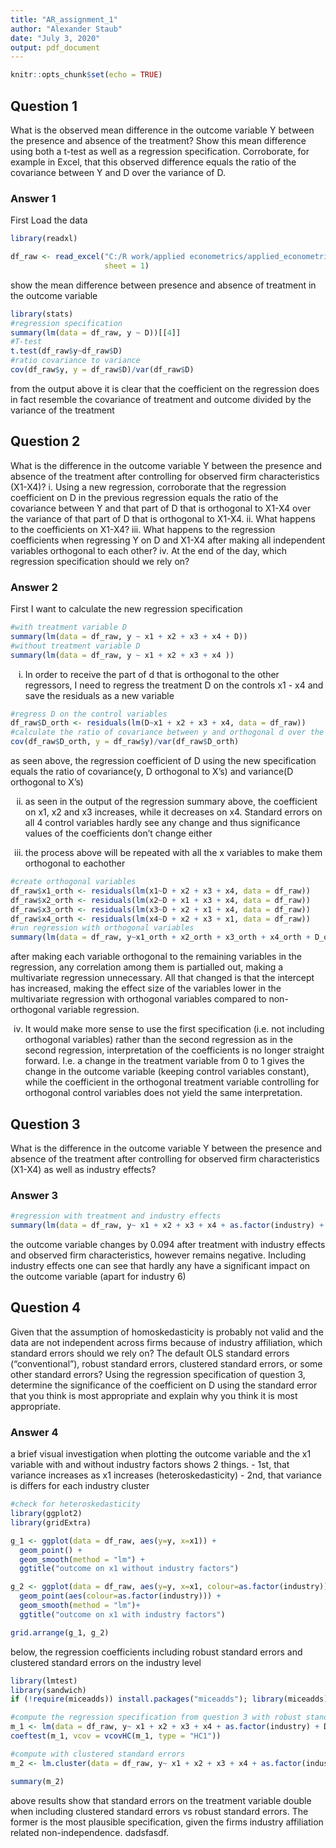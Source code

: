 ```yaml
---
title: "AR_assignment_1"
author: "Alexander Staub"
date: "July 3, 2020"
output: pdf_document
---
```


```r
knitr::opts_chunk$set(echo = TRUE)
```

## Question 1

What is the observed mean difference in the outcome variable Y between the presence and absence of the treatment? Show this mean difference using both a t-test as well as a regression specification. Corroborate, for example in Excel, that this observed difference equals the ratio of the covariance between Y and D over the variance of D.

### Answer 1

First Load the data
```r
library(readxl)

df_raw <- read_excel("C:/R work/applied econometrics/applied_econometrics/Data/Session1data.xlsx", 
                     sheet = 1)

```

show the mean difference between presence and absence of treatment in the outcome variable
```r
library(stats)
#regression specification
summary(lm(data = df_raw, y ~ D))[[4]]
#T-test
t.test(df_raw$y~df_raw$D)
#ratio covariance to variance
cov(df_raw$y, y = df_raw$D)/var(df_raw$D)

```

from the output above it is clear that the coefficient on the regression does in fact resemble the covariance of treatment and outcome divided by the variance of the treatment

## Question 2

What is the difference in the outcome variable Y between the presence and absence of the treatment after controlling for observed firm characteristics (X1-X4)?
i. Using a new regression, corroborate that the regression coefficient on D in the previous regression equals the ratio of the covariance between Y and that part of D that is orthogonal to X1-X4 over the variance of that part of D that is orthogonal to X1-X4.
ii. What happens to the coefficients on X1-X4?
iii. What happens to the regression coefficients when regressing Y on D and X1-X4 after making all independent variables orthogonal to each other?
iv. At the end of the day, which regression specification should we rely on?

### Answer 2

First I want to calculate the new regression specification

```r
#with treatment variable D
summary(lm(data = df_raw, y ~ x1 + x2 + x3 + x4 + D))
#without treatment variable D
summary(lm(data = df_raw, y ~ x1 + x2 + x3 + x4 ))
```

(i) In order to receive the part of d that is orthogonal to the other regressors, I need to regress the treatment D on the controls x1 - x4 and save the residuals as a new variable

```r
#regress D on the control variables
df_raw$D_orth <- residuals(lm(D~x1 + x2 + x3 + x4, data = df_raw))
#calculate the ratio of covariance between y and orthogonal d over the variance of orthogonal D
cov(df_raw$D_orth, y = df_raw$y)/var(df_raw$D_orth)

```
as seen above, the regression coefficient of D using the new specification equals the ratio of covariance(y, D orthogonal to X's) and variance(D orthogonal to X's)

(ii) as seen in the output of the regression summary above, the coefficient on x1, x2 and x3 increases, while it decreases on x4. Standard errors on all 4 control variables hardly see any change and thus significance values of the coefficients don't change either

(iii) the process above will be repeated with all the x variables to make them orthogonal to eachother
```r
#create orthogonal variables
df_raw$x1_orth <- residuals(lm(x1~D + x2 + x3 + x4, data = df_raw))
df_raw$x2_orth <- residuals(lm(x2~D + x1 + x3 + x4, data = df_raw))
df_raw$x3_orth <- residuals(lm(x3~D + x2 + x1 + x4, data = df_raw))
df_raw$x4_orth <- residuals(lm(x4~D + x2 + x3 + x1, data = df_raw))
#run regression with orthogonal variables
summary(lm(data = df_raw, y~x1_orth + x2_orth + x3_orth + x4_orth + D_orth))
```
after making each variable orthogonal to the remaining variables in the regression, any correlation among them is partialled out, making a multivariate regression unnecessary. All that changed is that the intercept has increased, making the effect size of the variables lower in the multivariate regression with orthogonal variables compared to non-orthogonal variable regression. 

(iv) It would make more sense to use the first specification (i.e. not including orthogonal variables) rather than the second regression as in the second regression, interpretation of the coefficients is no longer straight forward. I.e. a change in the treatment variable from 0 to 1 gives the change in the outcome variable (keeping control variables constant), while the coefficient in the orthogonal treatment variable controlling for orthogonal control variables does not yield the same interpretation. 

## Question 3

 What is the difference in the outcome variable Y between the presence and absence of the treatment after controlling for observed firm characteristics (X1-X4) as well as industry effects?
 
### Answer 3

```r
#regression with treatment and industry effects
summary(lm(data = df_raw, y~ x1 + x2 + x3 + x4 + as.factor(industry) + D))[[4]]

```

the outcome variable changes by 0.094 after treatment with industry effects and observed firm characteristics, however remains negative. Including industry effects one can see that hardly any have a significant impact on the outcome variable (apart for industry 6)

## Question 4

Given that the assumption of homoskedasticity is probably not valid and the data are not independent across firms because of industry affiliation, which standard errors should we rely on? The default OLS standard errors (“conventional”), robust standard errors, clustered standard errors, or some other standard errors? Using the regression specification of question 3, determine the significance of the coefficient on D using the standard error that you think is most appropriate and explain why you think it is most appropriate.

### Answer 4

a brief visual investigation when plotting the outcome variable and the x1 variable with and without industry factors shows 2 things. 
-  1st, that variance increases as x1 increases (heteroskedasticity)
-  2nd, that variance is differs for each industry cluster

```r
#check for heteroskedasticity
library(ggplot2)
library(gridExtra)

g_1 <- ggplot(data = df_raw, aes(y=y, x=x1)) +
  geom_point() +
  geom_smooth(method = "lm") + 
  ggtitle("outcome on x1 without industry factors")

g_2 <- ggplot(data = df_raw, aes(y=y, x=x1, colour=as.factor(industry))) +
  geom_point(aes(colour=as.factor(industry))) +
  geom_smooth(method = "lm")+
  ggtitle("outcome on x1 with industry factors")

grid.arrange(g_1, g_2)


```

below, the regression coefficients including robust standard errors and clustered standard errors on the industry level

```r
library(lmtest)
library(sandwich)
if (!require(miceadds)) install.packages("miceadds"); library(miceadds)  

#compute the regression specification from question 3 with robust standard errors
m_1 <- lm(data = df_raw, y~ x1 + x2 + x3 + x4 + as.factor(industry) + D)
coeftest(m_1, vcov = vcovHC(m_1, type = "HC1"))

#compute with clustered standard errors
m_2 <- lm.cluster(data = df_raw, y~ x1 + x2 + x3 + x4 + as.factor(industry) + D, cluster = "industry")

summary(m_2)
```

above results show that standard errors on the treatment variable double when including clustered standard errors vs robust standard errors. The former is the most plausible specification, given the firms industry affiliation related non-independence. dadsfasdf. 